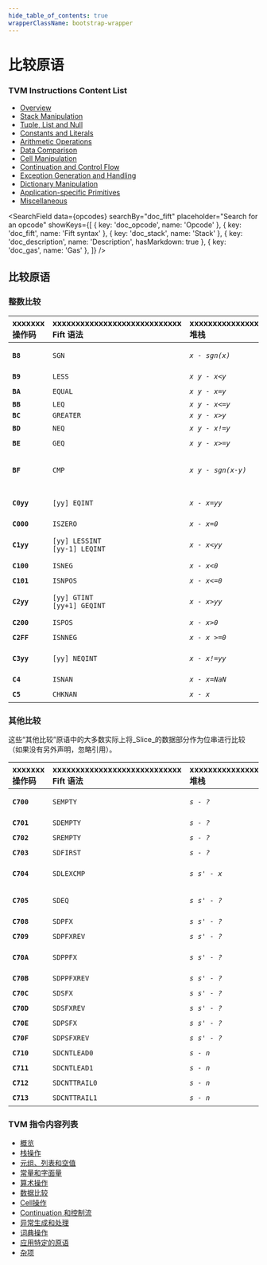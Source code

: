 ```yaml
---
hide_table_of_contents: true
wrapperClassName: bootstrap-wrapper
---
```



# 比较原语

### TVM Instructions Content List

- [Overview](/learn/tvm-instructions/instructions)
- [Stack Manipulation](/learn/tvm-instructions/instructions/stack-manipulation)
- [Tuple, List and Null](/learn/tvm-instructions/instructions/tuple-list-null)
- [Constants and Literals](/learn/tvm-instructions/instructions/constant)
- [Arithmetic Operations](/learn/tvm-instructions/instructions/arithmetic)
- [Data Comparison](/learn/tvm-instructions/instructions/data-comparison)
- [Cell Manipulation](/learn/tvm-instructions/instructions/cell-manipulation)
- [Continuation and Control Flow](/learn/tvm-instructions/instructions/control-flow)
- [Exception Generation and Handling](/learn/tvm-instructions/instructions/exception-gen-and-handling)
- [Dictionary Manipulation](/learn/tvm-instructions/instructions/dictionary-manipulation)
- [Application-specific Primitives](/learn/tvm-instructions/instructions/app-specific)
- [Miscellaneous](/learn/tvm-instructions/instructions/miscellaneous)

<SearchField
  data={opcodes}
  searchBy="doc_fift"
  placeholder="Search for an opcode"
  showKeys={[
    { key: 'doc_opcode', name: 'Opcode' },
    { key: 'doc_fift', name: 'Fift syntax' },
    { key: 'doc_stack', name: 'Stack' },
    { key: 'doc_description', name: 'Description', hasMarkdown: true },
    { key: 'doc_gas', name: 'Gas' },
  ]}
/>

## 比较原语

### 整数比较

| xxxxxxx<br/>操作码 | xxxxxxxxxxxxxxxxxxxxxxxxxxxx<br/>Fift 语法 | xxxxxxxxxxxxxxxxx<br/>堆栈 | xxxxxxxxxxxxxxxxxxxxxxxxxxxxxxxxxxxxxx<br/>描述                                                   | xxxx<br/>Gas |
| :-------------- | :--------------------------------------- | :----------------------- | :---------------------------------------------------------------------------------------------- | :----------- |
| **`B8`**        | `SGN`                                    | _`x - sgn(x)`_           | 计算整数 `x` 的符号：<br/>`x<0` 时为 `-1`，`x=0` 时为 `0`，`x>0` 时为 `1`。                                      | `18`         |
| **`B9`**        | `LESS`                                   | _`x y - x<y`_            | 如 `x<y`，返回 `-1`，否则返回 `0`。                                                                       | `18`         |
| **`BA`**        | `EQUAL`                                  | _`x y - x=y`_            | 如 `x=y`，返回 `-1`，否则返回 `0`。                                                                       | `18`         |
| **`BB`**        | `LEQ`                                    | _`x y - x<=y`_           |                                                                                                 | `18`         |
| **`BC`**        | `GREATER`                                | _`x y - x>y`_            |                                                                                                 | `18`         |
| **`BD`**        | `NEQ`                                    | _`x y - x!=y`_           | 等同于 [`EQUAL`](#instr-equal) [`NOT`](#instr-not)。                                                | `18`         |
| **`BE`**        | `GEQ`                                    | _`x y - x>=y`_           | 等同于 [`LESS`](#instr-less) [`NOT`](#instr-not)。                                                  | `18`         |
| **`BF`**        | `CMP`                                    | _`x y - sgn(x-y)`_       | 计算 `x-y` 的符号：<br/>`x<y` 时为 `-1`，`x=y` 时为 `0`，`x>y` 时为 `1`。<br/>除非 `x` 或 `y` 为 `NaN`，否则不会发生整数溢出。 | `18`         |
| **`C0yy`**      | `[yy] EQINT`                             | _`x - x=yy`_             | 如 `x=yy`，返回 `-1`，否则返回 `0`。<br/>`-2^7 <= yy < 2^7`。                                              | `26`         |
| **`C000`**      | `ISZERO`                                 | _`x - x=0`_              | 检查一个整数是否为零。对应 Forth 的 `0=`。                                                                     | `26`         |
| **`C1yy`**      | `[yy] LESSINT`<br/>`[yy-1] LEQINT`       | _`x - x<yy`_             | 如 `x<yy`，返回 `-1`，否则返回 `0`。<br/>`-2^7 <= yy < 2^7`。                                              | `26`         |
| **`C100`**      | `ISNEG`                                  | _`x - x<0`_              | 检查一个整数是否为负数。对应 Forth 的 `0<`。                                                                    | `26`         |
| **`C101`**      | `ISNPOS`                                 | _`x - x<=0`_             | 检查一个整数是否非正。                                                                                     | `26`         |
| **`C2yy`**      | `[yy] GTINT`<br/>`[yy+1] GEQINT`         | _`x - x>yy`_             | 如 `x>yy`，返回 `-1`，否则返回 `0`。<br/>`-2^7 <= yy < 2^7`。                                              | `26`         |
| **`C200`**      | `ISPOS`                                  | _`x - x>0`_              | 检查一个整数是否为正数。对应 Forth 的 `0>`。                                                                    | `26`         |
| **`C2FF`**      | `ISNNEG`                                 | _`x - x >=0`_            | 检查一个整数是否非负。                                                                                     | `26`         |
| **`C3yy`**      | `[yy] NEQINT`                            | _`x - x!=yy`_            | 如 `x!=yy`，返回 `-1`，否则返回 `0`。<br/>`-2^7 <= yy < 2^7`。                                             | `26`         |
| **`C4`**        | `ISNAN`                                  | _`x - x=NaN`_            | 检查 `x` 是否为 `NaN`。                                                                               | `18`         |
| **`C5`**        | `CHKNAN`                                 | _`x - x`_                | 如果 `x` 为 `NaN`，抛出算术溢出异常。                                                                        | `18/68`      |

### 其他比较

这些“其他比较”原语中的大多数实际上将_Slice_的数据部分作为位串进行比较（如果没有另外声明，忽略引用）。

| xxxxxxx<br/>操作码 | xxxxxxxxxxxxxxxxxxxxxxxxxxxx<br/>Fift 语法 | xxxxxxxxxxxxxxxxx<br/>堆栈 | xxxxxxxxxxxxxxxxxxxxxxxxxxxxxxxxxxxxxx<br/>描述                                        | xxxx<br/>Gas |
| :-------------- | :--------------------------------------- | :----------------------- | :----------------------------------------------------------------------------------- | :----------- |
| **`C700`**      | `SEMPTY`                                 | _`s - ?`_                | 检查切片 `s` 是否为空（即，不包含任何数据位和cell引用）。                                                    | `26`         |
| **`C701`**      | `SDEMPTY`                                | _`s - ?`_                | 检查切片 `s` 是否没有数据位。                                                                    | `26`         |
| **`C702`**      | `SREMPTY`                                | _`s - ?`_                | 检查切片 `s` 是否没有引用。                                                                     | `26`         |
| **`C703`**      | `SDFIRST`                                | _`s - ?`_                | 检查切片 `s` 的第一个位是否为一。                                                                  | `26`         |
| **`C704`**      | `SDLEXCMP`                               | _`s s' - x`_             | 字典序比较 `s` 和 `s'` 的数据，根据结果返回 `-1`、0 或 1。                                              | `26`         |
| **`C705`**      | `SDEQ`                                   | _`s s' - ?`_             | 检查 `s` 和 `s'` 的数据部分是否一致，等同于 [`SDLEXCMP`](#instr-sdlexcmp) [`ISZERO`](#instr-iszero)。 | `26`         |
| **`C708`**      | `SDPFX`                                  | _`s s' - ?`_             | 检查 `s` 是否是 `s'` 的前缀。                                                                 | `26`         |
| **`C709`**      | `SDPFXREV`                               | _`s s' - ?`_             | 检查 `s'` 是否是 `s` 的前缀，等同于 [`SWAP`](#instr-swap) [`SDPFX`](#instr-sdpfx)。               | `26`         |
| **`C70A`**      | `SDPPFX`                                 | _`s s' - ?`_             | 检查 `s` 是否是 `s'` 的真前缀（即，一个与 `s'` 不同的前缀）。                                              | `26`         |
| **`C70B`**      | `SDPPFXREV`                              | _`s s' - ?`_             | 检查 `s'` 是否是 `s` 的真前缀。                                                                | `26`         |
| **`C70C`**      | `SDSFX`                                  | _`s s' - ?`_             | 检查 `s` 是否是 `s'` 的后缀。                                                                 | `26`         |
| **`C70D`**      | `SDSFXREV`                               | _`s s' - ?`_             | 检查 `s'` 是否是 `s` 的后缀。                                                                 | `26`         |
| **`C70E`**      | `SDPSFX`                                 | _`s s' - ?`_             | 检查 `s` 是否是 `s'` 的真后缀。                                                                | `26`         |
| **`C70F`**      | `SDPSFXREV`                              | _`s s' - ?`_             | 检查 `s'` 是否是 `s` 的真后缀。                                                                | `26`         |
| **`C710`**      | `SDCNTLEAD0`                             | _`s - n`_                | 返回 `s` 中前导零的数量。                                                                      | `26`         |
| **`C711`**      | `SDCNTLEAD1`                             | _`s - n`_                | 返回 `s` 中前导一的数量。                                                                      | `26`         |
| **`C712`**      | `SDCNTTRAIL0`                            | _`s - n`_                | 返回 `s` 中末尾零的数量。                                                                      | `26`         |
| **`C713`**      | `SDCNTTRAIL1`                            | _`s - n`_                | 返回 `s` 中末尾一的数量。                                                                      | `26`         |

### TVM 指令内容列表

- [概览](/learn/tvm-instructions/instructions)
- [栈操作](/learn/tvm-instructions/instructions/stack-manipulation)
- [元组、列表和空值](/learn/tvm-instructions/instructions/tuple-list-null)
- [常量和字面量](/learn/tvm-instructions/instructions/constant)
- [算术操作](/learn/tvm-instructions/instructions/arithmetic)
- [数据比较](/learn/tvm-instructions/instructions/data-comparison)
- [Cell操作](/learn/tvm-instructions/instructions/cell-manipulation)
- [Continuation 和控制流](/learn/tvm-instructions/instructions/control-flow)
- [异常生成和处理](/learn/tvm-instructions/instructions/exception-gen-and-handling)
- [词典操作](/learn/tvm-instructions/instructions/dictionary-manipulation)
- [应用特定的原语](/learn/tvm-instructions/instructions/app-specific)
- [杂项](/learn/tvm-instructions/instructions/miscellaneous)
